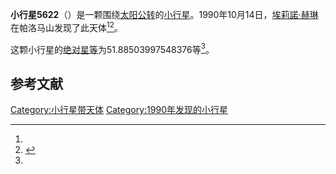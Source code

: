 {{Infobox planet
| bgcolour = #FFFFC0
| name = 5622
| symbol = 
| image = 
| caption = 
| discovery = yes
| discovery_ref = 
| discoverer = [[埃莉諾·赫琳|埃莉諾·赫琳]]
| discovery_site = [[帕洛马山|帕洛马山]] 
| discovered = 1990年10月14日
| designations = yes
| mp_name = 
| named_after = 
| alt_names = 1990 TL4/ 1943 TE / 1971 OR1 / 1988 DF5
| mp_category = [[主带小行星|主带小行星]]
| orbit_ref = <ref name="a">[http://ssd.jpl.nasa.gov/sbdb.cgi?sstr=5622 5622] {{Wayback|url=http://ssd.jpl.nasa.gov/sbdb.cgi?sstr=5622 |date=20110610003922 }}，小行星數據庫瀏覽器（JPL Small-Body Database Browser）－[[美国国家航空航天局|美国国家航空航天局]]喷气推进实验室</ref>
| epoch = 2456400.5 (2013年4月18日更新)
| aphelion = {{convert|3.283708604030326|AU|km|3|abbr=on|lk=out}}
| perihelion = {{convert|2.32121686498314|AU|km|3|abbr=on}}
| semimajor = {{convert|2.802462734506733|AU|km|3|abbr=on}}
| eccentricity = 0.171722487
| period = 1713.59504 [[日|日]]<br />4.69[[儒略年|儒略年]]
| avg_speed = 
| inclination = 8.106728170136318
| asc_node = 277.6095362961487
| mean_anomaly = 
| arg_peri = 51.88503997548376
| satellites = 
| physical_characteristics = yes
| dimensions = 
| mass = 
| density = 
| surface_grav = 
| escape_velocity = 
| sidereal_day = 
| axial_tilt = 
| pole_ecliptic_lat = 
| pole_ecliptic_lon = 
| albedo = 
| temperatures= 
| temp_name1 = 
| mean_temp_1 = 
| max_temp_1 = 
| temp_name2 = 
| max_temp_2 = 
| spectral_type = 
| abs_magnitude = 51.88503997548376
}}

'''小行星5622'''（{{lang-en|5622}}）是一颗围绕[[太阳|太阳]][[公转|公转]]的[[小行星|小行星]]。1990年10月14日，[[埃莉諾·赫琳|埃莉諾·赫琳]]在帕洛马山发现了此天体<ref name="a" /><ref>{{cite news|title=小行星列表|url=http://cfa-www.harvard.edu/iau/lists/NumberedMPs.txt|accessdate=2013-07-08|newspaper=哈佛大学|archive-date=2008-05-17|archive-url=https://web.archive.org/web/20080517010638/http://cfa-www.harvard.edu/iau/lists/NumberedMPs.txt|dead-url=no}}</ref>。

这颗小行星的[[绝对星等|绝对星等]]为51.88503997548376等<ref name="a" />。

==参考文献==
{{reflist}}
{{Minor Planet Number|[[小行星5621|小行星5621]]|[[小行星5623|小行星5623]]}}

{{小天体}}

[[Category:小行星带天体|Category:小行星带天体]]
[[Category:1990年发现的小行星|Category:1990年发现的小行星]]

{{asteroid-stub}}